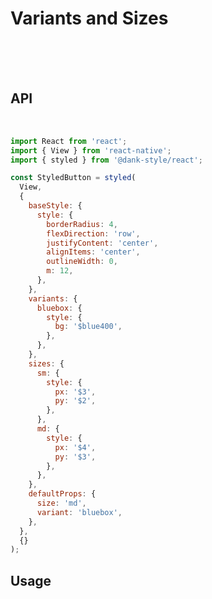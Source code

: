 
<Meta title="api/Variants and Sizes" />

# Variants and Sizes

<br />
<br />
<br />

## API

<br />

```jsx
import React from 'react';
import { View } from 'react-native';
import { styled } from '@dank-style/react';

const StyledButton = styled(
  View,
  {
    baseStyle: {
      style: {
        borderRadius: 4,
        flexDirection: 'row',
        justifyContent: 'center',
        alignItems: 'center',
        outlineWidth: 0,
        m: 12,
      },
    },
    variants: {
      bluebox: {
        style: {
          bg: '$blue400',
        },
      },
    },
    sizes: {
      sm: {
        style: {
          px: '$3',
          py: '$2',
        },
      },
      md: {
        style: {
          px: '$4',
          py: '$3',
        },
      },
    },
    defaultProps: {
      size: 'md',
      variant: 'bluebox',
    },
  },
  {}
);
```

## Usage

<Canvas>
  <Story id="api-stories-basestylevariantsizes--base-style-variant-sizes" />
</Canvas>

<!-- ```jsx
  return (
    <Wrapper>
      <View style={{ display: 'flex', flexDirection: 'row' }}>
        <View>
          <StyledButton size="sm">
            <Text>bluebox - sm</Text>
          </StyledButton>
          <StyledButton variant="greenbox" size="sm">
            <Text>greenbox - sm</Text>
          </StyledButton>
          <StyledButton variant="yellowbox" size="sm">
            <Text>yellowbox - sm</Text>
          </StyledButton>
        </View>
        <View>
          <StyledButton>
            <Text>bluebox - md</Text>
          </StyledButton>
          <StyledButton variant="greenbox">
            <Text>greenbox -md</Text>
          </StyledButton>
          <StyledButton variant="yellowbox">
            <Text>yellowbox - md</Text>
          </StyledButton>
        </View>
      </View>
    </Wrapper>
  );
}
``` -->

